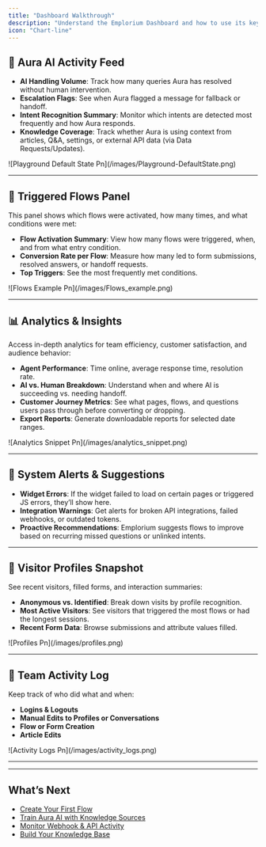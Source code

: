 ```yaml
---
title: "Dashboard Walkthrough"
description: "Understand the Emplorium Dashboard and how to use its key features to manage conversations, insights, and automation."
icon: "Chart-line"
---
```


## 🧠 Aura AI Activity Feed

- **AI Handling Volume**: Track how many queries Aura has resolved without human intervention.
- **Escalation Flags**: See when Aura flagged a message for fallback or handoff.
- **Intent Recognition Summary**: Monitor which intents are detected most frequently and how Aura responds.
- **Knowledge Coverage**: Track whether Aura is using context from articles, Q&A, settings, or external API data (via Data Requests/Updates).

<Frame>
  ![Playground Default State Pn](/images/Playground-DefaultState.png)
</Frame>

---

## 🧩 Triggered Flows Panel

This panel shows which flows were activated, how many times, and what conditions were met:

- **Flow Activation Summary**: View how many flows were triggered, when, and from what entry condition.
- **Conversion Rate per Flow**: Measure how many led to form submissions, resolved answers, or handoff requests.
- **Top Triggers**: See the most frequently met conditions.

<Frame>
  ![Flows Example Pn](/images/Flows_example.png)
</Frame>

---

## 📊 Analytics & Insights

Access in-depth analytics for team efficiency, customer satisfaction, and audience behavior:

- **Agent Performance**: Time online, average response time, resolution rate.
- **AI vs. Human Breakdown**: Understand when and where AI is succeeding vs. needing handoff.
- **Customer Journey Metrics**: See what pages, flows, and questions users pass through before converting or dropping.
- **Export Reports**: Generate downloadable reports for selected date ranges.

<Frame>
  ![Analytics Snippet Pn](/images/analytics_snippet.png)
</Frame>

---

## 🔧 System Alerts & Suggestions

- **Widget Errors**: If the widget failed to load on certain pages or triggered JS errors, they’ll show here.
- **Integration Warnings**: Get alerts for broken API integrations, failed webhooks, or outdated tokens.
- **Proactive Recommendations**: Emplorium suggests flows to improve based on recurring missed questions or unlinked intents.

---

## 👥 Visitor Profiles Snapshot

See recent visitors, filled forms, and interaction summaries:

- **Anonymous vs. Identified**: Break down visits by profile recognition.
- **Most Active Visitors**: See visitors that triggered the most flows or had the longest sessions.
- **Recent Form Data**: Browse submissions and attribute values filled.

<Frame>
  ![Profiles Pn](/images/profiles.png)
</Frame>

---

## 🚦 Team Activity Log

Keep track of who did what and when:

- **Logins & Logouts**
- **Manual Edits to Profiles or Conversations**
- **Flow or Form Creation**
- **Article Edits**

<Frame>
  ![Activity Logs Pn](/images/activity_logs.png)
</Frame>

---

---

## What’s Next

- [Create Your First Flow](/flows/creating-your-first-flow)
- [Train Aura AI with Knowledge Sources](/features/aura-ai-agent)
- [Monitor Webhook & API Activity](/installation/api-integration)
- [Build Your Knowledge Base](/knowledge-base/writing-articles)